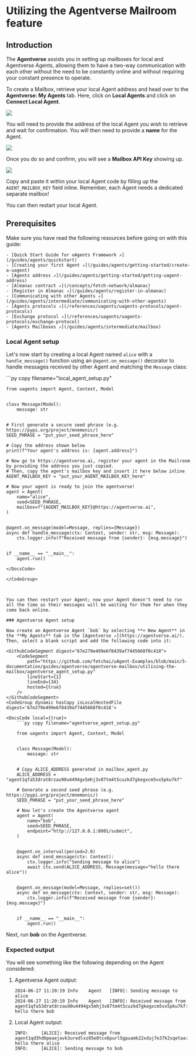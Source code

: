 
# Utilizing the Agentverse Mailroom feature

## Introduction

The **Agentverse** assists you in setting up mailboxes for local and Agentverse Agents, allowing them to have a two-way communication with each other without the need to be constantly online and without requiring your constant presence to operate.

To create a Mailbox, retrieve your local Agent address and head over to the **Agentverse: My Agents** tab. Here, click on **Local Agents** and click on **Connect Local Agent**.

![](src/images/guides/agentverse/mailbox/agentverse:mailbox/mailbox_1.png)

You will need to provide the address of the local Agent you wish to retrieve and wait for confirmation. You will then need to provide a **name** for the Agent.

![](src/images/guides/agentverse/mailbox/agentverse:mailbox/mailbox_2.png)

Once you do so and confirm, you will see a **Mailbox API Key** showing up.

![](src/images/guides/agentverse/mailbox/agentverse:mailbox/mailbox_3.png)

Copy and paste it within your local Agent code by filling up the `AGENT_MAILBOX_KEY` field inline. Remember, each Agent needs a dedicated separate mailbox!

You can then restart your local Agent.

## Prerequisites

Make sure you have read the following resources before going on with this guide:

    - [Quick Start Guide for uAgents Framework ↗️](/guides/agents/quickstart)
    - [Creating your first Agent ↗️](/guides/agents/getting-started/create-a-uagent)
    - [Agents address ↗️](/guides/agents/getting-started/getting-uagent-address)
    - [Almanac contract ↗️](/concepts/fetch-network/almanac)
    - [Register in Almanac ↗️](/guides/agents/register-in-almanac)
    - [Communicating with other Agents ↗️](/guides/agents/intermediate/communicating-with-other-agents)
    - [Agents protocols ↗️](/references/uagents/uagents-protocols/agent-protocols)
    - [Exchange protocol ↗️](/references/uagents/uagents-protocols/exchange-protocol)
    - [Agents Mailboxes ↗️](/guides/agents/intermediate/mailbox)

### Local Agent setup

Let's now start by creating a local Agent named `alice` with a `handle_message()` function using an `@agent.on_message()` decorator to handle messages received by other Agent and matching the `Message` class:

<GithubCodeSegment digest="40cf2f46e466f542ff704d0b88910ca1">
    <CodeSegment
        path="https://github.com/fetchai/uAgent-Examples/blob/main/5-documentation/guides/agentverse/agentverse-mailbox/utilising-the-mailbox/local_agent_setup.py"
        lineStart={1}
        lineEnd={32}
        hosted={true}
    />
</GithubCodeSegment>
<CodeGroup dynamic hasCopy isLocalHostedFile digest='40cf2f46e466f542ff704d0b88910ca1'>

<DocsCode local={true}>
	```py copy filename="local_agent_setup.py"

	from uagents import Agent, Context, Model
	
	
	class Message(Model):
	    message: str
	
	
	# First generate a secure seed phrase (e.g. https://pypi.org/project/mnemonic/)
	SEED_PHRASE = "put_your_seed_phrase_here"
	
	# Copy the address shown below
	print(f"Your agent's address is: {agent.address}")
	
	# Now go to https://agentverse.ai, register your agent in the Mailroom by providing the address you just copied.
	# Then, copy the agent's mailbox key and insert it here below inline
	AGENT_MAILBOX_KEY = "put_your_AGENT_MAILBOX_KEY_here"
	
	# Now your agent is ready to join the agentverse!
	agent = Agent(
	    name="alice",
	    seed=SEED_PHRASE,
	    mailbox=f"{AGENT_MAILBOX_KEY}@https://agentverse.ai",
	)
	
	
	@agent.on_message(model=Message, replies={Message})
	async def handle_message(ctx: Context, sender: str, msg: Message):
	    ctx.logger.info(f"Received message from {sender}: {msg.message}")
	
	
	if __name__ == "__main__":
	    agent.run()

```
</DocsCode>

</CodeGroup>



You can then restart your Agent; now your Agent doesn't need to run all the time as their messages will be waiting for them for when they come back online.

### Agentverse Agent setup

Now create an Agentverse Agent `bob` by selecting **+ New Agent** in the **My Agents** tab in the [Agentverse ↗️](https://agentverse.ai/). Then, select a blank script and add the following code into it:

<GithubCodeSegment digest="67e279e499e6f8439af7445668f0c418">
    <CodeSegment
        path="https://github.com/fetchai/uAgent-Examples/blob/main/5-documentation/guides/agentverse/agentverse-mailbox/utilising-the-mailbox/agentverse_agent_setup.py"
        lineStart={1}
        lineEnd={34}
        hosted={true}
    />
</GithubCodeSegment>
<CodeGroup dynamic hasCopy isLocalHostedFile digest='67e279e499e6f8439af7445668f0c418'>

<DocsCode local={true}>
	```py copy filename="agentverse_agent_setup.py"

	from uagents import Agent, Context, Model
	
	
	class Message(Model):
	    message: str
	
	
	# Copy ALICE_ADDRESS generated in mailbox_agent.py
	ALICE_ADDRESS = "agent1qfa53drat8rzau90u4494gx5mhj3v87tm4t5cuzkd7gkegxcm5vx5pku7kf"
	
	# Generate a second seed phrase (e.g. https://pypi.org/project/mnemonic/)
	SEED_PHRASE = "put_your_seed_phrase_here"
	
	# Now let's create the Agentverse agent
	agent = Agent(
	    name="bob",
	    seed=SEED_PHRASE,
	    endpoint="http://127.0.0.1:8001/submit",
	)
	
	
	@agent.on_interval(period=2.0)
	async def send_message(ctx: Context):
	    ctx.logger.info("Sending message to alice")
	    await ctx.send(ALICE_ADDRESS, Message(message="hello there alice"))
	
	
	@agent.on_message(model=Message, replies=set())
	async def on_message(ctx: Context, sender: str, msg: Message):
	    ctx.logger.info(f"Received message from {sender}: {msg.message}")
	
	
	if __name__ == "__main__":
	    agent.run()

```
</DocsCode>

</CodeGroup>



Next, run **bob** on the Agentverse.

### Expected output

You will see something like the following depending on the Agent considered:

1. Agentverse Agent output:

    ```
    2024-06-27 11:20:19	Info	Agent	[INFO]: Sending message to alice
    2024-06-27 11:20:19	Info	Agent	[INFO]: Received message from agent1qfa53drat8rzau90u4494gx5mhj3v87tm4t5cuzkd7gkegxcm5vx5pku7kf: hello there bob
    ```

2. Local Agent output:

    ```
    INFO:     [ALICE]: Received message from agent1qd3hd6peaejavk3uredlxz05e8tcx6purl5gpuamk22xduj7e37k2sqetaa: hello there alice
    INFO:     [ALICE]: Sending message to bob
    ```

